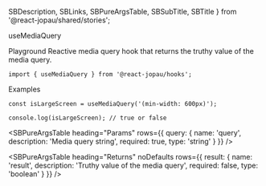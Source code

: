   SBDescription,
  SBLinks,
  SBPureArgsTable,
  SBSubTitle,
  SBTitle
} from '@react-jopau/shared/stories';

<SBTitle>useMediaQuery</SBTitle>

<SBLinks>
  <SBLinks.Item href="hooks-usemediaquery--default">Playground</SBLinks.Item>
</SBLinks>

<SBDescription>
  Reactive media query hook that returns the truthy value of the media query.
</SBDescription>

```tsx dark
import { useMediaQuery } from '@react-jopau/hooks';
```

<SBSubTitle>Examples</SBSubTitle>

```tsx dark
const isLargeScreen = useMediaQuery('(min-width: 600px)');

console.log(isLargeScreen); // true or false
```

<SBPureArgsTable
  heading="Params"
  rows={{
    query: { name: 'query', description: 'Media query string', required: true, type: 'string' }
  }}
/>

<SBPureArgsTable
  heading="Returns"
  noDefaults
  rows={{
    result: {
      name: 'result',
      description: 'Truthy value of the media query',
      required: false,
      type: 'boolean'
    }
  }}
/>
